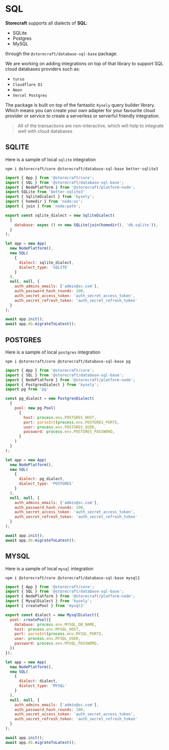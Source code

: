 # SQL

**Storecraft** supports all dialects of **SQL**:
- SQLite
- Postgres
- MySQL

through the `@storecraft/database-sql-base` package.

We are working on adding integrations on top of that library to support
SQL cloud databases providers such as:
- `turso`
- `Cloudflare D1`
- `Neon`
- `Vercel Postgres`

The package is built on top of the fantastic `Kysely` query builder
library. Which means you can create your own adapter for your favourite
cloud provider or service to create a serverless or serverful friendly
integration.

> All of the transactions are non-interactive, which will help to integrate well
with cloud databases

## SQLITE
Here is a sample of local `sqlite` integration


```text
npm i @storecraft/core @storecraft/database-sql-base better-sqlite3
```

```js
import { App } from '@storecraft/core';
import { SQL } from '@storecraft/database-sql-base';
import { NodePlatform } from '@storecraft/platform-node';
import SQLite from 'better-sqlite3'
import { SqliteDialect } from 'kysely';
import { homedir } from 'node:os';
import { join } from 'node:path';

export const sqlite_dialect = new SqliteDialect(
  {
    database: async () => new SQLite(join(homedir(), 'db.sqlite')),
  }
);

let app = new App(
  new NodePlatform(),
  new SQL(
    {
      dialect: sqlite_dialect, 
      dialect_type: 'SQLITE'
    }
  ),
  null, null, {
    auth_admins_emails: ['admin@sc.com'],
    auth_password_hash_rounds: 100,
    auth_secret_access_token: 'auth_secret_access_token',
    auth_secret_refresh_token: 'auth_secret_refresh_token'
  }
);

await app.init();
await app.db.migrateToLatest();


```

## POSTGRES
Here is a sample of local `postgres` integration


```text
npm i @storecraft/core @storecraft/database-sql-base pg
```

```js
import { App } from '@storecraft/core';
import { SQL } from '@storecraft/database-sql-base';
import { NodePlatform } from '@storecraft/platform-node';
import { PostgresDialect } from 'kysely';
import pg from 'pg'

const pg_dialect = new PostgresDialect(
  {
    pool: new pg.Pool(
      {
        host: process.env.POSTGRES_HOST,
        port: parseInt(process.env.POSTGRES_PORT),
        user: process.env.POSTGRES_USER,
        password: process.env.POSTGRES_PASSWORD,
      }
    )
  }
);

let app = new App(
  new NodePlatform(),
  new SQL(
    {
      dialect: pg_dialect, 
      dialect_type: 'POSTGRES'
    }
  ),
  null, null, {
    auth_admins_emails: ['admin@sc.com'],
    auth_password_hash_rounds: 100,
    auth_secret_access_token: 'auth_secret_access_token',
    auth_secret_refresh_token: 'auth_secret_refresh_token'
  }
);

await app.init();
await app.db.migrateToLatest();

```

## MYSQL
Here is a sample of local `mysql` integration


```text
npm i @storecraft/core @storecraft/database-sql-base mysql2
```

```js
import { App } from '@storecraft/core';
import { SQL } from '@storecraft/database-sql-base';
import { NodePlatform } from '@storecraft/platform-node';
import { MysqlDialect } from 'kysely';
import { createPool } from 'mysql2'

export const dialect = new MysqlDialect({
  pool: createPool({
    database: process.env.MYSQL_DB_NAME,
    host: process.env.MYSQL_HOST,
    port: parseInt(process.env.MYSQL_PORT),
    user: process.env.MYSQL_USER,
    password: process.env.MYSQL_PASSWORD,
  })
});

let app = new App(
  new NodePlatform(),
  new SQL(
    {
      dialect: dialect, 
      dialect_type: 'MYSQL'
    }
  ),
  null, null, {
    auth_admins_emails: ['admin@sc.com'],
    auth_password_hash_rounds: 100,
    auth_secret_access_token: 'auth_secret_access_token',
    auth_secret_refresh_token: 'auth_secret_refresh_token'
  }
);

await app.init();
await app.db.migrateToLatest();

```
